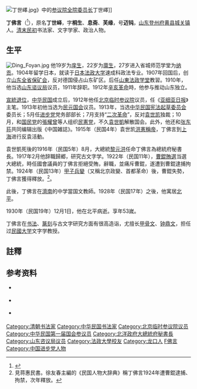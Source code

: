 [[File:丁世嶧.jpg|thumb]]》中的[[民元国会|参议院全院委员长]]丁世嶧]]

'''丁佛言'''（{{bd|1878年||1930年|12月1日}}<ref>{{cite book|title=《辛亥以来人物年里表》|author=邵延淼|publisher=江苏教育出版社}}</ref>），原名'''丁世峄'''，字'''桐生'''、'''息斋'''、'''芙缘'''，号'''迈钝'''，[[山东|山东]][[登州府|登州府]][[黄县|黄县]][[城关镇|城关镇]]人。[[清末|清末]][[民初|民初]]书法家、文字学家、政治人物。

==生平==
[[File:Ding_Foyan.jpg|thumb]]
他19岁为[[庠生|庠生]]，22岁为[[廪生|廪生]]，27岁进入省城师范学堂为[[纳贡|纳贡]]。1904年留学日本，就读于[[日本法政大学|日本法政大学]]速成科政法专业。1907年回国后，创立[[山东全省保矿会|山东全省保矿会]]，反对德国侵占山东矿区。后任[[山東法政学堂|山東法政学堂]]教習。1910年，他当选[[山东谘议局|山东谘议局]]议员，1911年辞职。1912年[[辛亥革命|辛亥革命]]時，他参与推动山东独立。

[[宣統退位|宣統退位]]，[[中华民国|中华民国]]成立后，1912年他任[[北京临时参议院|北京临时参议院]]议员，任《[[亚细亚日报|亚细亚日报]]》主笔。1913年初他当选为[[民元国会|民元国会]]议员。1913年，当选[[中华民国宪法起草委员会|中华民国宪法起草委员会]]委员长；5月任[[进步党_(中国)|进步党]]党务部部长；7月支持“[[二次革命|二次革命]]”，反对[[袁世凯|袁世凯]]独裁；10月，和[[國民黨_(1912年－1913年)|国民党]]的[[張耀曾|張耀曾]]等人组织[[民憲党|民憲党]]，不久[[袁世凱|袁世凱]]解散国会。此外，他还和[[张东荪|张东荪]]共同编辑出版《中国雑誌》。1915年（民国4年）袁世凯[[洪憲稱帝|洪憲稱帝]]，丁佛言到[[上海市|上海]]进行反袁活動。

袁世凱死後的1916年（民国5年）8月，大總統[[黎元洪|黎元洪]]任命丁佛言為總統府秘書長。1917年2月他辞職歸郷，研究古文字学。1922年（民国11年），[[曹錕賄選|曹錕賄選]]当選大總統，時任國會議員的丁佛言拒絕受賄，辭職，並痛斥曹錕，遂遭到曹錕逮捕拘禁。1924年（民国13年）[[甲子兵變|甲子兵變]]（又稱北京政變、首都革命）後，曹錕失勢，丁佛言獲得釋放。<ref>見蒋惠民書。徐友春主編的《民国人物大辞典》稱丁佛言1924年遭曹錕逮捕、拘禁，次年釋放。</ref>。

此後，丁佛言在[[濟南市|濟南]]的中学當国文教師。1928年（民国17年）之後，他寓居[[北京市|北平]]。

1930年（民国19年）12月1日，他在北平病逝。享年53嵗。

丁佛言在[[书法|书法]]、[[篆刻|篆刻]]与古文字研究方面有很高造诣，尤擅长[[甲骨文|甲骨文]]、[[钟鼎文|钟鼎文]]，担任过[[民國大学|民國大学]]文字学教授。

== 註釋 ==
{{reflist}}

== 参考资料 ==
*{{cite web|url=http://www.rwzr.cn/Html/Article/rwyc/qlxx/41620070918180300.html|author=蒋惠民|title=豪气迈千秋 文章垂万世——记近现代著名书法、古文字学家和社会活动家丁佛言|publisher=人文自然网|accessdate=2010-11-06|archive-date=2007-12-01|archive-url=https://web.archive.org/web/20071201054131/http://rwzr.cn/Html/Article/rwyc/qlxx/41620070918180300.html|dead-url=no}}</span>
* {{Cite book| editor = 徐友春|title = 民国人物大辞典 増訂版|year = 2007|publisher = 河北人民出版社|isbn = 978-7-202-03014-1}}</span>
* {{Cite book| editor = 劉寿林等|title = 民国職官年表|year = 1995|publisher = [[中華書局|中華書局]]|isbn = 7-101-01320-1}}</span>

{{先代次代|{{CHN1912}}（[[中华民国北京政府|北京政府]]）总統府秘書長|<small>1916年8月 - 1917年2月</small>|[[張国淦|張国淦]]|[[夏寿康|夏寿康]]}}
{{第一次北京臨時參議院}}
{{DEFAULTSORT:Ding丁}}
[[Category:清朝书法家|Category:清朝书法家]]
[[Category:中华民国书法家|Category:中华民国书法家]]
[[Category:北京临时参议院议员|Category:北京临时参议院议员]]
[[Category:中华民国第一届国会参议员|Category:中华民国第一届国会参议员]]
[[Category:北洋政府大總統府秘書長|Category:北洋政府大總統府秘書長]]
[[Category:山东咨议局议员|Category:山东咨议局议员]]
[[Category:法政大學校友|Category:法政大學校友]]
[[Category:龙口人|Category:龙口人]]
[[Category:丁姓|F佛言]]
[[Category:中国进步党人物|Category:中国进步党人物]]